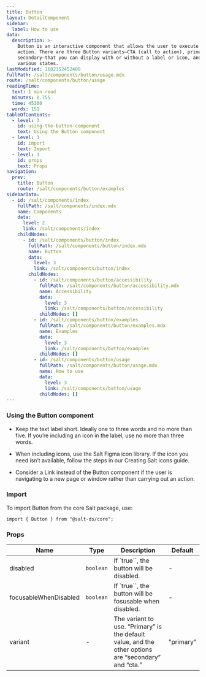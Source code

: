 ```yaml
---
title: Button
layout: DetailComponent
sidebar:
  label: How to use
data:
  description: >-
    Button is an interactive component that allows the user to execute an
    action. There are three Button variants—CTA (call to action), primary and
    secondary—that you can display with or without a label or icon, and in
    various states.
lastModified: 1682352452408
fullPath: /salt/components/button/usage.mdx
route: /salt/components/button/usage
readingTime:
  text: 1 min read
  minutes: 0.755
  time: 45300
  words: 151
tableOfContents:
  - level: 3
    id: using-the-button-component
    text: Using the Button component
  - level: 3
    id: import
    text: Import
  - level: 3
    id: props
    text: Props
navigation:
  prev:
    title: Button
    route: /salt/components/button/examples
sidebarData:
  - id: /salt/components/index
    fullPath: /salt/components/index.mdx
    name: Components
    data:
      level: 2
      link: /salt/components/index
    childNodes:
      - id: /salt/components/button/index
        fullPath: /salt/components/button/index.mdx
        name: Button
        data:
          level: 3
          link: /salt/components/button/index
        childNodes:
          - id: /salt/components/button/accessibility
            fullPath: /salt/components/button/accessibility.mdx
            name: Accessibility
            data:
              level: 3
              link: /salt/components/button/accessibility
            childNodes: []
          - id: /salt/components/button/examples
            fullPath: /salt/components/button/examples.mdx
            name: Examples
            data:
              level: 3
              link: /salt/components/button/examples
            childNodes: []
          - id: /salt/components/button/usage
            fullPath: /salt/components/button/usage.mdx
            name: How to use
            data:
              level: 3
              link: /salt/components/button/usage
            childNodes: []
---
```


### Using the Button component

- Keep the text label short. Ideally one to three words and no more than five. If you’re including an icon in the label, use no more than three words.

- When including icons, use the Salt Figma icon library. If the icon you need isn’t available, follow the steps in our Creating Salt icons guide.

- Consider a Link instead of the Button component if the user is navigating to a new page or window rather than carrying out an action.

### Import

To import Button from the core Salt package, use:

```
import { Button } from "@salt-ds/core";
```

### Props

| Name                  | Type      | Description                                                                                          | Default   |
| --------------------- | --------- | ---------------------------------------------------------------------------------------------------- | --------- |
| disabled              | `boolean` | If `true``, the button will be disabled.                                                             | -         |
| focusableWhenDisabled | `boolean` | If `true``, the button will be fosusable when disabled.                                              | -         |
| variant               | -         | The variant to use. “Primary” is the default value, and the other options are “secondary” and “cta.” | "primary" |
